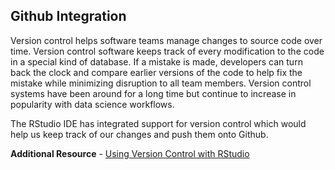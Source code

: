 ## Github Integration

Version control helps software teams manage changes to source code over time. Version control software keeps track of every modification to the code in a special kind of database. If a mistake is made, developers can turn back the clock and compare earlier versions of the code to help fix the mistake while minimizing disruption to all team members. Version control systems have been around for a long time but continue to increase in popularity with data science workflows.

The RStudio IDE has integrated support for version control which would help us keep track of our changes and push them onto Github.


**Additional Resource**
- [Using Version Control with RStudio](https://support.rstudio.com/hc/en-us/articles/200532077-Version-Control-with-Git-and-SVN)